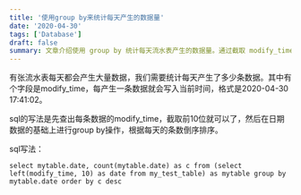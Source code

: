 ```yaml
---
title: '使用group by来统计每天产生的数据量'
date: '2020-04-30'
tags: ['Database']
draft: false
summary: 文章介绍使用 group by 统计每天流水表产生的数据量。通过截取 modify_time 的前 10 位作为日期，进行 group by 操作并按每天条数倒序排序，sql 写法如给出示例。 
---
```


有张流水表每天都会产生大量数据，我们需要统计每天产生了多少条数据。其中有个字段是modify_time，每产生一条数据就会写入当前时间，格式是2020-04-30 17:41:02。

sql的写法是先查出每条数据的modify_time，截取前10位就可以了，然后在日期数据的基础上进行group by操作，根据每天的条数倒序排序。

sql写法：
```
select mytable.date, count(mytable.date) as c from (select left(modify_time, 10) as date from my_test_table) as mytable group by mytable.date order by c desc
```
